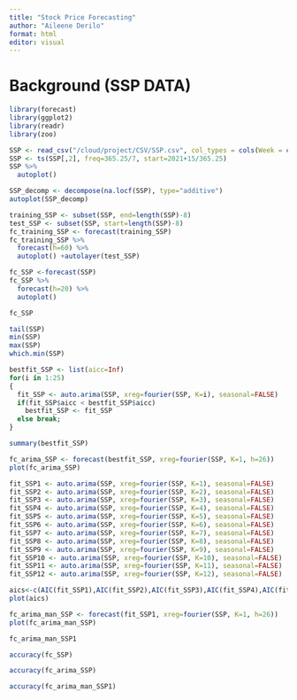 ```yaml
---
title: "Stock Price Forecasting"
author: "Aileene Derilo"
format: html
editor: visual
---
```


# Background (SSP DATA)

```r
library(forecast)
library(ggplot2)
library(readr)
library(zoo)
```

```r
SSP <- read_csv("/cloud/project/CSV/SSP.csv", col_types = cols(Week = col_date(format = "%Y-%m-%d")))
SSP <- ts(SSP[,2], freq=365.25/7, start=2021+15/365.25)
SSP %>%
  autoplot()
```

```r
SSP_decomp <- decompose(na.locf(SSP), type="additive")
autoplot(SSP_decomp)
```

```r
training_SSP <- subset(SSP, end=length(SSP)-8)
test_SSP <- subset(SSP, start=length(SSP)-8)
fc_training_SSP <- forecast(training_SSP)
fc_training_SSP %>%
  forecast(h=60) %>%
  autoplot() +autolayer(test_SSP)

```

```r
fc_SSP <-forecast(SSP)
fc_SSP %>%
  forecast(h=20) %>%
  autoplot()
```

```r
fc_SSP
```

```r
tail(SSP)
min(SSP)
max(SSP)
which.min(SSP)
```

```r
bestfit_SSP <- list(aicc=Inf)
for(i in 1:25)
{
  fit_SSP <- auto.arima(SSP, xreg=fourier(SSP, K=i), seasonal=FALSE)
  if(fit_SSP$aicc < bestfit_SSP$aicc)
    bestfit_SSP <- fit_SSP
  else break;
}
```

```r
summary(bestfit_SSP)
```

```r
fc_arima_SSP <- forecast(bestfit_SSP, xreg=fourier(SSP, K=1, h=26))
plot(fc_arima_SSP)
```

```r
fit_SSP1 <- auto.arima(SSP, xreg=fourier(SSP, K=1), seasonal=FALSE)
fit_SSP2 <- auto.arima(SSP, xreg=fourier(SSP, K=2), seasonal=FALSE)
fit_SSP3 <- auto.arima(SSP, xreg=fourier(SSP, K=3), seasonal=FALSE)
fit_SSP4 <- auto.arima(SSP, xreg=fourier(SSP, K=4), seasonal=FALSE)
fit_SSP5 <- auto.arima(SSP, xreg=fourier(SSP, K=5), seasonal=FALSE)
fit_SSP6 <- auto.arima(SSP, xreg=fourier(SSP, K=6), seasonal=FALSE)
fit_SSP7 <- auto.arima(SSP, xreg=fourier(SSP, K=7), seasonal=FALSE)
fit_SSP8 <- auto.arima(SSP, xreg=fourier(SSP, K=8), seasonal=FALSE)
fit_SSP9 <- auto.arima(SSP, xreg=fourier(SSP, K=9), seasonal=FALSE)
fit_SSP10 <- auto.arima(SSP, xreg=fourier(SSP, K=10), seasonal=FALSE)
fit_SSP11 <- auto.arima(SSP, xreg=fourier(SSP, K=11), seasonal=FALSE)
fit_SSP12 <- auto.arima(SSP, xreg=fourier(SSP, K=12), seasonal=FALSE)
```

```r
aics<-c(AIC(fit_SSP1),AIC(fit_SSP2),AIC(fit_SSP3),AIC(fit_SSP4),AIC(fit_SSP5),AIC(fit_SSP6),AIC(fit_SSP7),AIC(fit_SSP8),AIC(fit_SSP9),AIC(fit_SSP10),AIC(fit_SSP11),AIC(fit_SSP12))
plot(aics)
```

```r
fc_arima_man_SSP <- forecast(fit_SSP1, xreg=fourier(SSP, K=1, h=26))
plot(fc_arima_man_SSP)
```

```r
fc_arima_man_SSP1
```

```r
accuracy(fc_SSP)
```

```r
accuracy(fc_arima_SSP)
```

```r
accuracy(fc_arima_man_SSP1)
```
